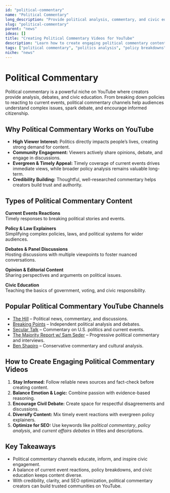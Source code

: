 ```yaml
---
id: "political-commentary"
name: "Political Commentary"
long_description: "Provide political analysis, commentary, and civic education"
slug: "political-commentary"
parent: "news"
ideas: []
title: "Creating Political Commentary Videos for YouTube"
description: "Learn how to create engaging political commentary content—covering analysis, debates, policy breakdowns, and civic education."
tags: ["political commentary", "politics analysis", "policy breakdowns", "current affairs", "political debates", "civic education"]
niche: "news"
---
```


# Political Commentary

Political commentary is a powerful niche on YouTube where creators provide analysis, debates, and civic education. From breaking down policies to reacting to current events, political commentary channels help audiences understand complex issues, spark debate, and encourage informed citizenship.

## Why Political Commentary Works on YouTube

- **High Viewer Interest:** Politics directly impacts people’s lives, creating strong demand for content.  
- **Community Engagement:** Viewers actively share opinions, debate, and engage in discussions.  
- **Evergreen & Timely Appeal:** Timely coverage of current events drives immediate views, while broader policy analysis remains valuable long-term.  
- **Credibility Building:** Thoughtful, well-researched commentary helps creators build trust and authority.  
  

## Types of Political Commentary Content

**Current Events Reactions**  
Timely responses to breaking political stories and events.  

**Policy & Law Explainers**  
Simplifying complex policies, laws, and political systems for wider audiences.  

**Debates & Panel Discussions**  
Hosting discussions with multiple viewpoints to foster nuanced conversations.  

**Opinion & Editorial Content**  
Sharing perspectives and arguments on political issues.  

**Civic Education**  
Teaching the basics of government, voting, and civic responsibility.  
  

## Popular Political Commentary YouTube Channels

- [The Hill](https://www.youtube.com/@thehill) – Political news, commentary, and discussions.  
- [Breaking Points](https://www.youtube.com/@BreakingPoints) – Independent political analysis and debates.  
- [Secular Talk](https://www.youtube.com/@SecularTalk) – Commentary on U.S. politics and current events.  
- [The Majority Report w/ Sam Seder](https://www.youtube.com/@samSeder) – Progressive political commentary and interviews.  
- [Ben Shapiro](https://www.youtube.com/@BenShapiro) – Conservative commentary and cultural analysis.  
  

## How to Create Engaging Political Commentary Videos

1. **Stay Informed:** Follow reliable news sources and fact-check before creating content.  
2. **Balance Emotion & Logic:** Combine passion with evidence-based reasoning.  
3. **Encourage Civil Debate:** Create space for respectful disagreements and discussions.  
4. **Diversify Content:** Mix timely event reactions with evergreen policy explainers.  
5. **Optimize for SEO:** Use keywords like *political commentary*, *policy analysis*, and *current affairs debates* in titles and descriptions.  
  

## Key Takeaways

- Political commentary channels educate, inform, and inspire civic engagement.  
- A balance of current event reactions, policy breakdowns, and civic education keeps content diverse.  
- With credibility, clarity, and SEO optimization, political commentary creators can build trusted communities on YouTube.  
